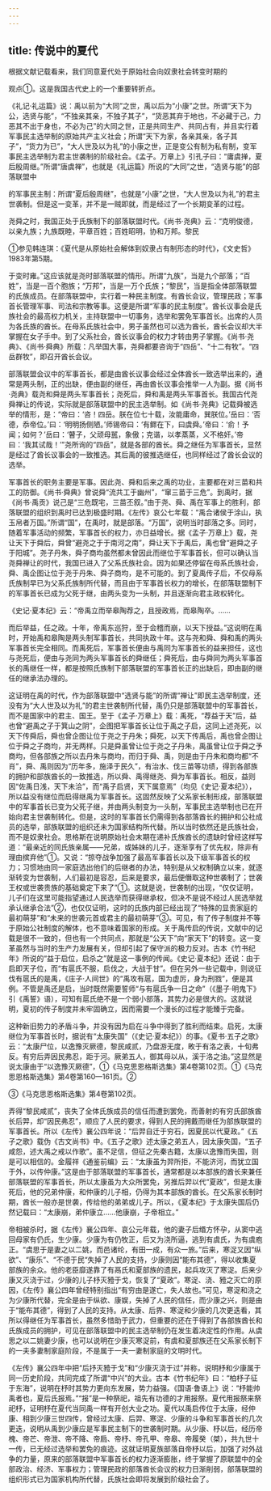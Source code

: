 ```yaml
---
---
---
```

title: 传说中的夏代
---



根据文献记载看来，我们同意夏代处于原始社会向奴隶社会转变时期的

观点①。这是我国古代史上的一个重要转折点。

《礼记·礼运篇》说：禹以前为“大同”之世，禹以后为“小康”之世。所谓“天下为公，选贤与能”，“不独亲其亲，不独子其子”，“货恶其弃于地也，不必藏于己，力恶其不出于身也，不必为己”的大同之世，正是共同生产、共同占有，并且实行着军事民主选举制的原始共产主义社会；所谓“天下为家，各亲其亲，各子其子”，“货力为已”，“大人世及以为礼”的小康之世，正是变公有制为私有制，变军事民主选举制为君主世袭制的阶级社会。《孟子。万章上》引孔子曰：“庸虞掸，夏后殷周继。”所谓“唐虞禅”，也就是《礼运篇》所说的“大同”之世，“选贤与能”的部落联盟中

的军事民主制：所谓“夏后殷周继”，也就是“小康”之世，“大人世及以为礼”的君主世袭制。但是这一变革，并不是一贼即就，而是经过了一个长期变革的过程。

尧舜之时，我国正处于氏族制下的部落联盟时代。《尚书·尧典》云：“克明俊德，以亲九族；九族既睦，平章百姓；百姓昭明，协和万邦。黎民

①参见韩连琪：《夏代是从原始社会解体到奴隶占有制形态的时代》，《文史哲》1983年第5期。

于变时雍。”这应该就是尧时部落联盟的情形。所谓“九族”，当是九个部落；“百姓”，当是一百个胞族；“万邦”，当是一万个氏族；“黎民”，当是指全体部落联盟的氏族成员。在部落联盟中，实行着一种民主制度。有酋长会议，管理民政；军事首长管理军事、司法和宗教等事。这便是所谓“军事的民主制度”。酋长议事会是氏族社会的最高权力机关，主持联盟中一切事务，选举和罢免军事首长。出席的人员为各氏族的酋长。在母系氏族社会中，男子虽然也可以选为酋长，酋长会议却大半掌握在女子手中。到了父系社会，酋长议事会的权力才转由男子掌握。《尚书·尧典》、《尚书·舜典》所载：凡举国大事，尧舜都要咨询于“四岳”、“十二有牧”。“四岳群牧”，即召开酋长会议。

部落联盟会议中的军事首长，都是由酋长议事会经过全体酋长一致选举出来的，通常是两头制，正的出缺，便由副的继任，再由酋长议事会推举一人为副。据《尚书·尧典》载尧和舜是两头军事首长；尧死后，舜和禹是两头军事首长。我国古代尧舜禅让的传说，实际就是部落联盟中的民主选举制。如《尚书·尧典》记载舜被选举的情形，是：“帝曰：‘咨！四岳。朕在位七十载，汝能庸命，巽朕位。’岳曰：‘否德，忝帝位。’曰：‘明明扬侧陋。’师锡帝曰：‘有鳏在下，曰虞舜。’帝曰：‘俞！予闻；如何？’岳曰：‘瞽子，父顽母嚚，象傲；克谐，以孝蒸蒸，义不格奸。’帝曰：‘我其试哉！’”尧所询的“四岳”，就是各部的酋长。舜之继任为军事首长，显然是经过了酋长议事会的一致推选。其后禹的彼推选继任，也同样经过了酋长会议的选举。

军事首长的职务主要是军事。因此尧、舜和后来之禹的功业，主要都在对三苗和共工的防御。《尚书·舜典》曾说舜“流共工于幽州”，“窜三苗于三危”。到禹时，据《尚书·禹贡》说己是“三危既宅，三苗丕叙。”由于尧、舜、禹在军事上的胜利，部落联盟的组织到禹时已达到极盛时期。《左传》哀公七年载：“禹合诸侯于涂山，执玉帛者万国。”所谓“国”，在禹时，就是部落。“万国”，说明当时部落之多。同时，随着军事活动的频繁，军事首长的权力，亦日益增长。据《孟子·万章上》载，尧让天下于舜后，舜曾“避尧之于于南河之南”，舜让天下于禹后，禹也曾“避舜之子于阳城”。尧子丹朱，舜子商均虽然都未曾因此而继位于军事首长，但可以确认当尧舜禅让的时代，我国已进入了父系氏族社会。因为如果还停留在母系氏族社会，舜、禹企图让位于尧于丹朱、舜子商均，是不可能的。到了夏禹传子后，不仅母系氏族制早已为父系氏族制所代替，而且由于军事首长权力的增长，在部落联盟制下的军事首长已成为父死于继，由两头变为一头制，并且逐渐向君主政权转化。

《史记·夏本纪》云：“帝禹立而举皋陶荐之，且授政焉，而皋陶卒。……

而后举益，任之政。十年，帝禹东巡狩，至于会稽而崩，以天下授益。”这说明在禹时，开始禹和皋陶是两头制军事首长，共同执政十年。这与尧和舜、舜和禹的两头军事首长完全相同。而禹死后，军事首长便由与禹同为军事首长的益来担任，这也与尧死后，便由与尧同为两头军事首长的舜继任；舜死后，由与舜同为两头军事首长的禹继任一样，都是按照氏族制下部落联盟的军事首长正的出缺后，即由副的继任的继承法办理的。

这证明在禹的时代，作为部落联盟中“选贤与能”的所谓“禅让”即民主选举制度，还没有为“大人世及以为礼”的君主世袭制所代替，禹仍只是部落联盟中的军事首长，而不是国家中的君主、国王。至于《孟子·万章上》载：禹死，“荐益于天”后，益也曾“避禹之子于箕山之阴”，企图把军事首长让位于禹之子启，这同上述尧死，以天下传舜后，舜也曾企图让位于尧之于丹朱；舜死，以天下传禹后，禹也曾企图让位于舜之子商均，并无两样。只是舜虽曾让位于尧之子丹朱，禹虽曾让位于舜之予商均，但各部族之所以去丹朱与商均，而归于舜、禹，则是由于丹朱和商均都“不肖”，舜、禹则因为“历年多，施泽于民久”，有治水、伐三苗等功绩，得到各部族的拥护和部族酋长的一致推选，所以舜、禹得继尧、舜为军事首长。相反，益则因“佐禹日浅，天下未洽”，而“禹子启贤，天下属意焉”（均见《史记·夏本纪》），所以益没有继位而启得继禹为军事首长。这固然反映了父系家长制形成，部落联盟中的军事首长已变为父死子继，并由两头制变为一头制，军事民主选举制也已在开始向君主世袭制转化。但是，这时的军事首长仍需得到各部落酋长的拥护和公社成员的选举，部族联盟的组织还未为国家结构所代替。所以当时依然还是氏族社会，而不是奴隶社会。恩格斯在说明原始社会末期在递补氏族酋长的遗缺时曾经这样写道：“最亲近的同氏族亲属——兄弟，或姊妹的儿子，逐渐享有了优先权，除非有理由摈弃他”①。又说：“掠夺战争加强了最高军事首长以及下级军事首长的权力；习惯地由同一家庭选出他们的后继者的办法，特别是从父权制确立以来，就逐渐转变为世袭制，人们最初是容忍，后来是要求，最后便僭取这种世袭制了；世袭王权或世袭贵族的基础奠定下来了”①。这就是说，世袭制的出现，“仅仅证明，儿子们在这里可能指望通过人民选举而获得继承权，但决不是说不经过人民选举就承认继承合法”②，也仅仅证明，这时的氏族内部已经出现了“特殊的显贵家庭的最初萌芽”和“未来的世袭元首或君主的最初萌芽”③。可见，有了传子制度并不等于原始公社制度的解体，也不意味着国家的形成。关于禹传启的传说，文献中的记载是很不一致的，但也有一个共同点，那就是“公天下”向“家天下”的转变。这一变革虽然与当时的生产力发展有关，但却引起了保守派的极力反对。古本《竹书纪年》所说的“益于启位，启杀之”就是这一事例的传闻。《史记·夏本纪》还说：由于启即天子位，而“有扈氏不服，启伐之，大战于甘”。但在另外一些记载中，则说征伐有扈氏的是禹，《庄子·人间世》的“禹攻有扈，国为虚厉，身为刑戮”，便是其例。不管是禹还是启，当时既然需要誓师“与有扈氏争一日之命”（《墨子·明鬼下》引《禹誓》语），可知有扈氏绝不是一个弱小部落，其势力必是很大的。这就说明，夏初的传子制度并未牢固确立，因而需要一个漫长的过程才能臻于完备。

这种新旧势力的矛盾斗争，并没有因为启在斗争中得到了胜利而结束。启死，太康继位为军事首长时，据说有“太康失国”（《史记·夏本纪》）的事。《夏书·五子之歌》云：“太康尸位，以逸豫灭厥德，黎民咸贰，乃盘游无度，畋于有洛之表，十旬弗反。有穷后弄因民弗忍，距于河。厥弟五人，御其母以从，溪于洛之油。”这显然是说太康由于“以逸豫灭厥德”，①《马克思恩格斯选集》第4卷第102页。①《马克思恩格斯选集》第4卷第160—161页。②

③《马克思恩格斯选集》第4卷第102页。

弄得“黎民咸贰”，丧失了全体氏族成员的信任而遭到罢免，而善射的有穷氏部族酋长后羿，却“因民弗忍”，顺应了人民的要求，得到人民的拥戴而继任为部族联盟的军事首长。所以《左传》襄公四年说：“后羿自迁于穷石，因夏民以代夏政。”《五子之歌》载伪《古文尚书》中。《五子之歌》述太康之弟五人，因太康失国，“五子咸怨，述大禹之戒以作歌”。虽不足信，但征之先秦古籍，太康以逸豫而失国，则是可以相信的。金履祥《通鉴前编》云：“太康虽为羿所拒，不能济河，而犹立国于外，以传仲康。”这是由于部落联盟的军事首长，通常都是以本部族的酋长来兼任部落联盟的军事首长，所以太康虽为大众所罢免，另推后羿以代“夏政”，但是太康死后，他的兄弟仲康，和仲康的儿子相，仍得为其本部族的酋长。在父系家长制时期，酋长一般亦是世袭，传给他的弟弟或儿子。所以，《夏本纪》于太康失国后仍然记载曰：“太康崩，弟仲康立……他康崩，子帝相立。”

帝相被杀时，据《左传》襄公四年、哀公元年载，他的妻子后缗方怀孕，从窦中逃回母家有仍氏，生少康。少康为有仍牧正，后又为浇所逼，逃到有虞氏，为有虞庖正。“虞思于是妻之以二姚，而邑诸纶，有田一成，有众一旅。”后来，寒浞又因“纵欲”、“康乐”、“不德于民“失掉了人民的支持，少康则因“能布其德”，得以收集夏部族的余众。他的老臣靡遂靠了有鬲氏和夏部族的遗民，起兵攻灭了寒浞。后来少康又灭浇于过，少康的儿子杼灭豷于戈，恢复了“夏政”。寒浞、浇、豷之灭亡的原因，《左传》襄公四年曾经特别指出“有穷由是遂亡，失人故也。”可见，寒浞和浇之为少康所代替，完全是由于纵欲、康娱，失掉了人民的信任，而少康之兴，则是由于“能布其德”，得到了人民的支持。从太康、后界、寒浞和少康的几次更迭看，其所以得继任为军事首长，虽然多惜助于武力，但重要的还在于得到了各部族酋长和氏族成员的拥护，可见在部落联盟中的民主选举制仍在发生着决定性的作用。从虞思之以二姚妻少康，也可以说明在少康灭寒浞前，有虞和夏部族还在父系家长制下的一夫多妻制家庭阶段，不是属于一夫一妻制家庭的文明时代。

《左传》襄公四年中把“后抒灭豷于戈”和“少康灭浇于过”并称，说明杼和少康属于同一历史阶段，共同完成了所谓“中兴”的大业。古本《竹书纪年》曰：“柏杼子征于东海”，说明在杼时其势力更向东发展，势力益强。《国语·鲁语上》说：“杼能帅禹者也，夏后氏报焉。”“报”是一种祭祀，祖先有功德的才用报祭。夏代用报祭来祭祀杼，证明杼在夏代当同禹一样有开创大业之功。夏代以禹启传位于太康，经仲康、相到少康三世四传，曾经过太康、后羿、寒浞、少康的斗争和军事首长的几次更迭，说明从禹到少康应是军事民主制下的世袭制时期。从少康、杼以后，经历帝槐、帝芒、帝泄、帝不降、帝扃、帝杼、帝孔甲、帝皋、帝履癸（桀），共九世十一传，已无经过选举和罢免的痕迹。这就证明夏族部落自帝杼以后，加强了对外战争的力量，原来的部落联盟中军事首长的权力逐渐膨胀，终于掌握了原联盟中的全部政治、经济、军事权力；管理民政的部落酋长会议的权力日渐削弱，部落联盟的组织形式已为国家机构所代替，氏族社会即将发展到阶级社会了。